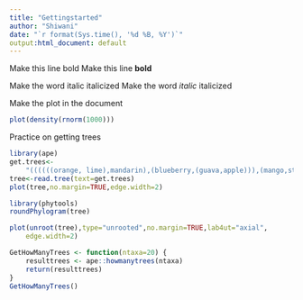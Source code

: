 ---
title: "Gettingstarted"
author: "Shiwani"
date: "`r format(Sys.time(), '%d %B, %Y')`"
output:html_document: default
---
  
Make this line bold
Make this line **bold**

Make the word italic italicized
Make the word *italic* italicized

Make the plot in the document
```{r}
plot(density(rnorm(1000)))
```

Practice on getting trees
```{r}
library(ape)
get.trees<-
    "((((((orange, lime),mandarin),(blueberry,(guava,apple))),(mango,starfruit)),litchi),grapes);"
tree<-read.tree(text=get.trees)
plot(tree,no.margin=TRUE,edge.width=2)
```

```{r}
library(phytools)
roundPhylogram(tree)
```
```{r}
plot(unroot(tree),type="unrooted",no.margin=TRUE,lab4ut="axial",
    edge.width=2)
```
```{r}
GetHowManyTrees <- function(ntaxa=20) {
    resulttrees <- ape::howmanytrees(ntaxa)
    return(resulttrees)
}
GetHowManyTrees()
```   
